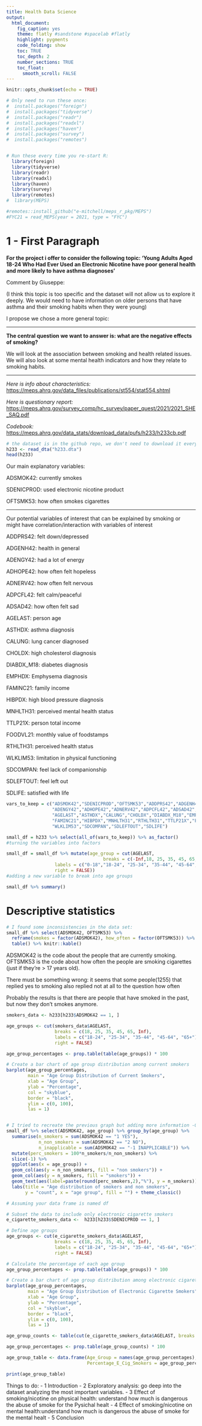 ```yaml
---
title: Health Data Science
output:
  html_document:
    fig_caption: yes
    theme: flatly #sandstone #spacelab #flatly
    highlight: pygments
    code_folding: show
    toc: TRUE
    toc_depth: 2
    number_sections: TRUE
    toc_float:
      smooth_scroll: FALSE
---
```


```r
knitr::opts_chunk$set(echo = TRUE)
```

```r
# Only need to run these once:
#  install.packages("foreign")  
#  install.packages("tidyverse")
#  install.packages("readr")
#  install.packages("readxl")
#  install.packages("haven")
#  install.packages("survey")
#  install.packages("remotes")


# Run these every time you re-start R:
  library(foreign)
  library(tidyverse)
  library(readr)
  library(readxl)
  library(haven)
  library(survey)
  library(remotes)
#  library(MEPS)
```

```r
#remotes::install_github("e-mitchell/meps_r_pkg/MEPS")
#FYC21 = read_MEPS(year = 2021, type = "FYC")
```

# 1 - First Paragraph

**For the project i offer to consider the following topic: 'Young Adults Aged 18-24 Who Had Ever Used an Electronic Nicotine have poor general health and more likely to have asthma diagnoses'**

Comment by Giuseppe:

(I think this topic is too specific and the dataset will not allow us to explore it deeply.
We would need to have information on older persons that have asthma and their smoking habits when they were young)

I propose we chose a more general topic:

<hr>

**The central question we want to answer is: what are the negative effects of smoking?**

We will look at the association between smoking and health related issues. We 
will also look at some mental health indicators and how they relate to smoking
habits.

<hr>


*Here is info about characteristics:* <https://meps.ahrq.gov/data_files/publications/st554/stat554.shtml>

*Here is questionary report:* <https://meps.ahrq.gov/survey_comp/hc_survey/paper_quest/2021/2021_SHE_SAQ.pdf>

*Codebook:* <https://meps.ahrq.gov/data_stats/download_data/pufs/h233/h233cb.pdf>


```r
# the dataset is in the github repo, we don't need to download it every time
h233 <- read_dta("h233.dta")
head(h233)
```

Our main explanatory variables:

ADSMOK42: currently smokes

SDENICPROD: used electronic nicotine product

OFTSMK53: how often smokes cigarettes
<hr>
Our potential variables of interest that can be explained by smoking
or might have correlation/interaction with variables of interest

ADDPRS42: felt down/depressed

ADGENH42: health in general

ADENGY42: had a lot of energy

ADHOPE42: how often felt hopeless

ADNERV42: how often felt nervous

ADPCFL42: felt calm/peaceful

ADSAD42: how often felt sad

AGELAST: person age

ASTHDX: asthma diagnosis

CALUNG: lung cancer diagnosed

CHOLDX: high cholesterol diagnosis

DIABDX_M18: diabetes diagnosis

EMPHDX: Emphysema diagnosis

FAMINC21: family income

HIBPDX: high blood pressure diagnosis

MNHLTH31: perceived mental health status

TTLP21X: person total income

FOODVL21: monthly value of foodstamps

RTHLTH31: perceived health status

WLKLIM53: limitation in physical functioning

SDCOMPAN: feel lack of companionship

SDLEFTOUT: feel left out

SDLIFE: satisfied with life



```r
vars_to_keep = c("ADSMOK42","SDENICPROD","OFTSMK53","ADDPRS42","ADGENH42",
                 "ADENGY42","ADHOPE42","ADNERV42","ADPCFL42","ADSAD42",
                 "AGELAST","ASTHDX","CALUNG","CHOLDX","DIABDX_M18","EMPHDX",
                 "FAMINC21","HIBPDX","MNHLTH31","RTHLTH31","TTLP21X","FOODVL21",
                 "WLKLIM53","SDCOMPAN","SDLEFTOUT","SDLIFE")

small_df = h233 %>% select(all_of(vars_to_keep)) %>% as_factor()
#turning the variables into factors

small_df = small_df %>% mutate(age_group = cut(AGELAST,
                                    breaks = c(-Inf,18, 25, 35, 45, 65, Inf),
                  labels = c("0-18","18-24", "25-34", "35-44", "45-64", "65+"),
                  right = FALSE))
#adding a new variable to break into age groups

small_df %>% summary()

```


# Descriptive statistics

```r
# I found some inconsistencies in the data set:
small_df %>% select(ADSMOK42, OFTSMK53) %>%
  reframe(smokes = factor(ADSMOK42), how_often = factor(OFTSMK53)) %>%
  table() %>% knitr::kable()

```
ADSMOK42 is the code about the people that are currently smoking. 
OFTSMK53 is the code about how often the people are smoking cigarettes (just if they're > 17 years old).

There must be something wrong: it seems that some people(1255) that replied yes to smoking
also replied not at all to the question how often

Probably the results is that there are people that have smoked in the past, but now they don't smokes anymore.

```r
smokers_data <- h233[h233$ADSMOK42 == 1, ]

age_groups <- cut(smokers_data$AGELAST,
                  breaks = c(18, 25, 35, 45, 65, Inf),
                  labels = c("18-24", "25-34", "35-44", "45-64", "65+"),
                  right = FALSE)

age_group_percentages <- prop.table(table(age_groups)) * 100

# Create a bar chart of age group distribution among current smokers
barplot(age_group_percentages,
        main = "Age Group Distribution of Current Smokers",
        xlab = "Age Group",
        ylab = "Percentage",
        col = "skyblue",
        border = "black",
        ylim = c(0, 100),
        las = 1)


# I tried to recreate the previous graph but adding more information -Giuseppe
small_df %>% select(ADSMOK42, age_group) %>% group_by(age_group) %>%
  summarise(n_smokers = sum(ADSMOK42 == "1 YES"),
            n_non_smokers = sum(ADSMOK42 == "2 NO"),
            n_inapplicable = sum(ADSMOK42 == "-1 INAPPLICABLE")) %>%
  mutate(perc_smokers = 100*n_smokers/n_non_smokers) %>% 
  slice(-1) %>%
  ggplot(aes(x = age_group)) +
  geom_col(aes(y = n_non_smokers, fill = "non smokers")) +
  geom_col(aes(y = n_smokers, fill = "smokers")) +
  geom_text(aes(label=paste(round(perc_smokers,2),"%"), y = n_smokers)) +
  labs(title = "Age distribution of smokers and non smokers",
       y = "count", x = "age group", fill = "") + theme_classic()
```


```r
# Assuming your data frame is named df

# Subset the data to include only electronic cigarette smokers
e_cigarette_smokers_data <-  h233[h233$SDENICPROD == 1, ]

# Define age groups
age_groups <- cut(e_cigarette_smokers_data$AGELAST,
                  breaks = c(18, 25, 35, 45, 65, Inf),
                  labels = c("18-24", "25-34", "35-44", "45-64", "65+"),
                  right = FALSE)

# Calculate the percentage of each age group
age_group_percentages <- prop.table(table(age_groups)) * 100

# Create a bar chart of age group distribution among electronic cigarette smokers
barplot(age_group_percentages,
        main = "Age Group Distribution of Electronic Cigarette Smokers",
        xlab = "Age Group",
        ylab = "Percentage",
        col = "skyblue",
        border = "black",
        ylim = c(0, 100),
        las = 1)

```


```r

age_group_counts <- table(cut(e_cigarette_smokers_data$AGELAST, breaks = c(18, 25, 35, 45, 65, Inf)))

age_group_percentages <- prop.table(age_group_counts) * 100

age_group_table <- data.frame(Age_Group = names(age_group_percentages),
                              Percentage_E_Cig_Smokers = age_group_percentages)

print(age_group_table)
```



Things to do: 
- 1 Introduction
- 2 Exploratory analysis: go deep into the dataset analyzing the most important
    variables.
- 3 Effect of smoking/nicotine on physical health: understand how much is dangerous 
    the abuse of smoke for the Pysichal healt
- 4 Effect of smoking/nicotine on mental health:understand how much is dangerous 
    the abuse of smoke for the mental healt
- 5 Conclusion
